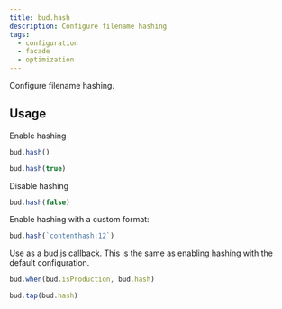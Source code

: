```yaml
---
title: bud.hash
description: Configure filename hashing
tags:
  - configuration
  - facade
  - optimization
---
```


Configure filename hashing.

## Usage

Enable hashing

```ts title=bud.config.ts
bud.hash()
```

```ts title=bud.config.ts
bud.hash(true)
```

Disable hashing

```ts title=bud.config.ts
bud.hash(false)
```

Enable hashing with a custom format:

```ts title=bud.config.ts
bud.hash(`contenthash:12`)
```

Use as a bud.js callback. This is the same as enabling hashing with the default configuration.

```ts title=bud.config.ts
bud.when(bud.isProduction, bud.hash)
```

```ts title=bud.config.ts
bud.tap(bud.hash)
```
